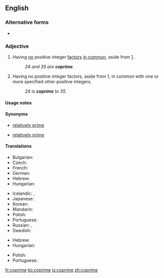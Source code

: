 ==English==
{{wikipedia}}

===Alternative forms===
* {{l|en|co-prime}}

===Adjective===
{{en-adj|-}}

# {{context|mathematics|of two or more positive integers|lang=en}} Having [[no]] positive integer [[factor]]s [[in common]], aside from [[1]].
#: ''24 and 35 are '''coprime'''.''
# {{context|mathematics|of a positive integer|lang=en}} Having no positive integer factors, aside from 1, in common with one or more specified other positive integers.
#: ''24 is '''coprime''' to 35.''

====Usage notes====
{{en-usage-equal}}

====Synonyms====
* {{sense|having no factors in common}} [[relatively prime]]
* {{sense|having no factors in common with}} [[relatively prime]]

====Translations====
{{trans-top|(of two or more positive integers) having no factors in common}}
* Bulgarian: {{t|bg|взаимно прости|p|tr=vzaimno prosti|sc=Cyrl}}
* Czech: {{t|cs|nesoudělný}}
* French: {{t+|fr|premiers entre eux}}
* German: {{t+|de|teilerfremd}}
* Hebrew: {{t+|he|זר|tr=zar}}
* Hungarian: {{t|hu|relatív prímek|p}}
{{trans-mid}}
* Icelandic: {{t|is|ósamþátta|m}}, {{t|is|ósamþættur|m}}
* Japanese: {{t+|ja|互いに素|tr=tagai ni so}}
* Korean: {{t|ko|서로소|sc=Hang}}
* Mandarin: {{t|cmn|互质|sc=Hani}}
* Polish: {{t|pl|względnie pierwsze|p}}
* Portuguese: {{t|pt|coprimo}}
* Russian: {{t|ru|взаи́мно просто́й}}, {{t|ru|взаи́мно просты́е|p}}
* Swedish: {{t|sv|relativt prima}}
{{trans-bottom}}

{{trans-top|(of a positive integer) having no factor in common with...}}
* Hebrew: {{t+|he|זר|tr=zár}}
* Hungarian: {{t|hu|relatív prím}}
{{trans-mid}}
* Polish: {{t|pl|względnie pierwsza|f}}
* Portuguese: {{t|pt|coprimo}}
{{trans-bottom}}

[[fr:coprime]]
[[ko:coprime]]
[[is:coprime]]
[[zh:coprime]]
